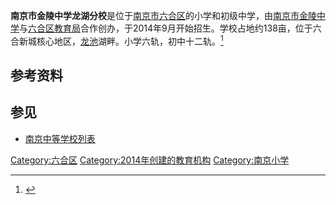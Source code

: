 {{refimprove|time=2015-03-29T15:43:50+00:00}}
{{Infobox Highschool
|校徽=
|中学名称 = 南京市金陵中学龙湖分校
|EnglishName =  Jinling High School Longhu Campus
|所在地 = {{CHN}}[[江苏省|江苏省]][[南京市|南京市]]
|现任校长=
|建立时间=2014年
|校训=
|校风=
|教风=
|学风=
|紀念日 =
|校园=[[南京市|南京市]][[六合区|六合区]]华欧大道1号
|学校类型=公办小学、公办初中
|学生数量=
|教员数量=
|校园面积=约138亩
|网站=http://www.jlzxlhfx.net/
}}

'''南京市金陵中学龙湖分校'''是位于[[南京市|南京市]][[六合区|六合区]]的小学和初级中学，由[[南京市金陵中学|南京市金陵中学]]与[[六合区教育局|六合区教育局]]合作创办，于2014年9月开始招生。学校占地约138亩，位于六合新城核心地区，[[龙池|龙池]]湖畔。小学六轨，初中十二轨。<ref>{{cite news|author=黄艳|title=金陵中学龙湖校区今秋招生|url=http://dz.xdkb.net/html/2014-02/25/content_325097.htm|accessdate=2015-03-29|newspaper=现代快报|date=2014-05-20}}</ref>

==参考资料==
<references />

==参见==
*[[南京中等学校列表|南京中等学校列表]]

{{juni-stub}}
{{金陵中学|分校}}
{{南京中等教育}}

[[Category:六合区|Category:六合区]]
[[Category:2014年创建的教育机构|Category:2014年创建的教育机构]]
[[Category:南京小学|Category:南京小学]]